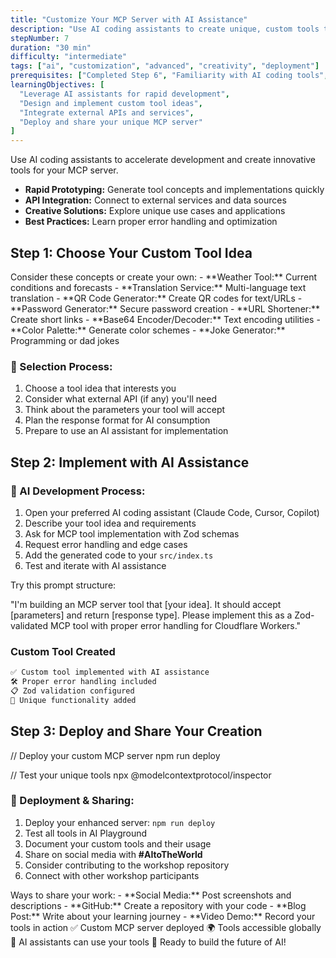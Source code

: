 ```yaml
---
title: "Customize Your MCP Server with AI Assistance"
description: "Use AI coding assistants to create unique, custom tools that extend your MCP server with creative functionality."
stepNumber: 7
duration: "30 min"
difficulty: "intermediate"
tags: ["ai", "customization", "advanced", "creativity", "deployment"]
prerequisites: ["Completed Step 6", "Familiarity with AI coding tools", "Understanding of MCP tool structure"]
learningObjectives: [
  "Leverage AI assistants for rapid development",
  "Design and implement custom tool ideas",
  "Integrate external APIs and services",
  "Deploy and share your unique MCP server"
]
---
```



<Callout type="important" title="AI-Assisted Development">
Use AI coding assistants to accelerate development and create innovative tools for your MCP server.

- **Rapid Prototyping:** Generate tool concepts and implementations quickly
- **API Integration:** Connect to external services and data sources  
- **Creative Solutions:** Explore unique use cases and applications
- **Best Practices:** Learn proper error handling and optimization
</Callout>

## Step 1: Choose Your Custom Tool Idea

<StepObjective 
  what="A unique, custom tool that showcases creativity and demonstrates practical MCP server capabilities."
  why="Custom tools differentiate your MCP server and provide real value to AI assistant users."
/>

<Callout type="tip" title="Tool Ideas">
Consider these concepts or create your own:
- **Weather Tool:** Current conditions and forecasts
- **Translation Service:** Multi-language text translation
- **QR Code Generator:** Create QR codes for text/URLs
- **Password Generator:** Secure password creation
- **URL Shortener:** Create short links
- **Base64 Encoder/Decoder:** Text encoding utilities
- **Color Palette:** Generate color schemes
- **Joke Generator:** Programming or dad jokes
</Callout>

### 🎯 Selection Process:
1. Choose a tool idea that interests you
2. Consider what external API (if any) you'll need
3. Think about the parameters your tool will accept
4. Plan the response format for AI consumption
5. Prepare to use an AI assistant for implementation

## Step 2: Implement with AI Assistance

<StepObjective 
  what="A complete tool implementation using AI coding assistants for rapid development and best practices."
  why="AI-assisted development accelerates learning and helps implement complex functionality efficiently."
/>

### 🤖 AI Development Process:
1. Open your preferred AI coding assistant (Claude Code, Cursor, Copilot)
2. Describe your tool idea and requirements
3. Ask for MCP tool implementation with Zod schemas
4. Request error handling and edge cases
5. Add the generated code to your `src/index.ts`
6. Test and iterate with AI assistance

<Callout type="note" title="Example AI Prompt">
Try this prompt structure:

"I'm building an MCP server tool that [your idea]. It should accept [parameters] and return [response type]. Please implement this as a Zod-validated MCP tool with proper error handling for Cloudflare Workers."
</Callout>

### Custom Tool Created
```bash
✅ Custom tool implemented with AI assistance
🛠️ Proper error handling included
📋 Zod validation configured
🎨 Unique functionality added
```

## Step 3: Deploy and Share Your Creation

<StepObjective 
  what="A production deployment of your custom MCP server, ready to share with the community."
  why="Sharing your work contributes to the MCP ecosystem and showcases your learning achievements."
/>

<CodeBlock language="bash" title="Deploy Your Custom MCP Server">
// Deploy your custom MCP server
npm run deploy

// Test your unique tools
npx @modelcontextprotocol/inspector
</CodeBlock>

### 🚀 Deployment & Sharing:
1. Deploy your enhanced server: `npm run deploy`
2. Test all tools in AI Playground
3. Document your custom tools and their usage
4. Share on social media with **#AItoTheWorld**
5. Consider contributing to the workshop repository
6. Connect with other workshop participants

<Callout type="tip" title="Showcase Ideas">
Ways to share your work:
- **Social Media:** Post screenshots and descriptions
- **GitHub:** Create a repository with your code
- **Blog Post:** Write about your learning journey
- **Video Demo:** Record your tools in action
</Callout>

<CodeBlock language="bash" title="Workshop Complete! 🎉">
✅ Custom MCP server deployed
🌍 Tools accessible globally
🤖 AI assistants can use your tools
🎊 Ready to build the future of AI!
</CodeBlock>
